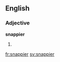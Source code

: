 ==English==

===Adjective===
'''snappier'''
# {{comparative of|snappy}}

[[fr:snappier]]
[[sv:snappier]]
